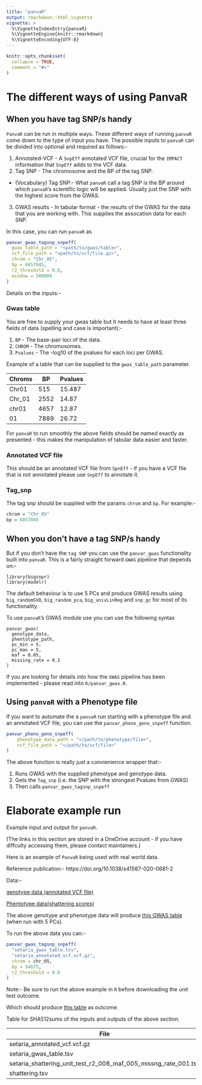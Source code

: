 ```yaml
---
title: "panvaR"
output: rmarkdown::html_vignette
vignette: >
  %\VignetteIndexEntry{panvaR}
  %\VignetteEngine{knitr::rmarkdown}
  %\VignetteEncoding{UTF-8}
---
```


```r
knitr::opts_chunk$set(
  collapse = TRUE,
  comment = "#>"
)
```


# The different ways of using PanvaR

## When you have tag SNP/s handy

`PanvaR` can be run in multiple ways. These different ways of running `panvaR` come down to the type of input you have. The possible inputs to `panvaR` can be divided into optional and required as follows:-

1. Annotated-VCF - A `SnpEff` annotated VCF file, crucial for the `IMPACT` information that `SnpEff` adds to the VCF data.
2. Tag SNP - The chromosome and the BP of the tag SNP. 
  - (Vocabulary) Tag SNP:- What `panvaR` call a tag SNP is the BP around which `panvaR`'s scientific logic will be applied. Usually just the SNP with the highest score from the GWAS.
3. GWAS results - In tabular format - the results of the GWAS for the data that you are working with. This supplies the assocation data for each SNP.

In this case, you can run `panvaR` as
```r
panvar_gwas_tagsnp_snpeff(
  gwas_table_path = "<path/to/gwas/table>",
  vcf_file_path = "<path/to/vcf/file.gz>",
  chrom = "Chr_05",
  bp = 6857045,
  r2_threshold = 0.8,
  window = 500000
)
```

Details on the inputs:-

### Gwas table

You are free to supply your gwas table but it needs to have at least three fields of data (spelling and case is important):-

1. `BP` - The base-pair loci of the data.
2. `CHROM` - The chromosomes.
3. `Pvalues` - The -log10 of the pvalues for each loci per GWAS.

Example of a table that can be supplied to the `gwas_table_path` parameter.

| Chroms | BP   | Pvalues |
| ------ | ---- | ------- |
| Chr01  | 515  | 15.487  |
| Chr_01 | 2552 | 14.87   |
| chr01  | 4657 | 12.87   |
| 01     | 7889 | 26.72   |

For `panvaR` to run smoothly the above fields should be named exactly as presented - this makes the manipulation of tabular data easier and faster.

### Annotated VCF file

This should be an annotated VCF file from `SpnEff` - if you have a VCF file that is not annotated please use `SnpEff` to annotate it.

### Tag_snp

The tag snp should be supplied with the params `chrom` and `bp`. For example:-

```r
chrom = "Chr_05"
bp = 6857045
```
## When you don't have a tag SNP/s handy

But if you don't have the `tag SNP` you can use the `panvar_gwas` functionality built into `panvaR`. This is a fairly straight forward `GWAS` pipeline that depends on:-

```
library(bigsnpr)
library(modelr)
```

The default behaviour is to use 5 PCs and produce GWAS results using `big_randomSVD`, `big_random_pca`, `big_univLinReg` and `snp_gc` for most of its functionality.

To use `panvaR`'s GWAS module use you can use the following syntax

```
panvar_gwas(
  genotype_data,
  phentotype_path,
  pc_min = 5,
  pc_max = 5, 
  maf = 0.05, 
  missing_rate = 0.1
)
```

If you are looking for details into how the `GWAS` pipeline has been implemented - please read into `R/panvar_gwas.R`.

## Using `panvaR` with a Phenotype file

If you want to automate the a `panvaR` run starting with a phenotype file and an annotated VCF file, you can use the `panvar_pheno_geno_snpeff` function.

```r
panvar_pheno_geno_snpeff(
    phenotype_data_path = "</path/to/phenotype/file>",
    vcf_file_path = "</path/to/vcf/file>"
)
```

The above function is really just a convienience wrapper that:-

1. Runs GWAS with the supplied phenotype and genotype data.
2. Gets the `Tag_snp` (i.e. the SNP with the strongest Pvalues from GWAS)
3. Then calls `panvar_gwas_tagsnp_snpeff` 

# Elaborate example run

Example input and output for `panvaR`.

(The links in this section are stored in a OneDrive account - if you have diffculty accessing them, please contact maintainers.)

Here is an example of `PanvaR` being used with real world data.

Reference publication:- https://doi.org/10.1038/s41587-020-0681-2

Data:-

[genotype data (annotated VCF file)](https://ddpsc-my.sharepoint.com/:u:/g/personal/rdhakal_danforthcenter_org/EdfaZqrVgA1BuXfr275_jZ4B8s6BqjdP8x6ZIbSQHh2FgA?e=MWa9vP)

[Phentotype data(shattering scores)](https://ddpsc-my.sharepoint.com/:u:/g/personal/rdhakal_danforthcenter_org/EdfaZqrVgA1BuXfr275_jZ4B8s6BqjdP8x6ZIbSQHh2FgA?e=MWa9vP)

The above genotype and phenotype data will produce [this GWAS table](https://ddpsc-my.sharepoint.com/:u:/g/personal/rdhakal_danforthcenter_org/Eb52QTajVw9FgELlyvKaWvkB6sA9I0yPTF_WdIPh3hytSw?e=kDOMXd) (when run with 5 PCs).

To run the above data you can:-

```r
panvar_gwas_tagsnp_snpeff(
  "setaria_gwas_table.tsv", 
  "setaria_annotated_vcf.vcf.gz", 
  chrom = chr_05, 
  bp = 54675,
  r2_threshold = 0.6
)
```
Note:- Be sure to run the above example in `R` before downloading the unit test outcome.

Which should produce [this table](https://ddpsc-my.sharepoint.com/:u:/g/personal/rdhakal_danforthcenter_org/ETUszsHynbdAnb4WaWbJ8kYBDRhsxsGAaXOrBRzOAE3LbA?e=FoJolr) as outcome.

Table for SHA512sums of the inputs and outputs of the above section.

| File                                                            | SHA512sum                                                                                                                        |
| --------------------------------------------------------------- | -------------------------------------------------------------------------------------------------------------------------------- |
| setaria_annotated_vcf.vcf.gz                                    | 6d437b9863295ccd76194f382beee66ed7b66a930ee1462d4a83c57a74bab2dde63d1a2fd1777df1f65708ea091adb190a9e16eb65f53c28ed6afb8e706c9629 |
| setaria_gwas_table.tsv                                          | ff019601bfcd2d2a6ea2d26d749ad1656ce6237b1d0045eb9a014d04bbefce622a8a0d88e6d0d49e88e7a3c65731d48ae7fc9b01a537fb432f328022e823ac17 |
| setaria_shattering_unit_test_r2_008_maf_005_missng_rate_001.tsv | 67778fb07a69af3a5acd307641c3b7c1153edf4ba1da28776583eb32e9097936b2a5339505bed789b4c47435c35f32762cf56543d933f7f7e59fe94cd51f910b |
| shattering.tsv                                                  | 883c1a0104ac4c1cbf9c041b9ebd67ad1c1b8fa8c83ab4bd09b8a71963e4509974fb3aa3437080a33eb957976515fa45b69328525fe5862cf66603df2f9c56c5 |
